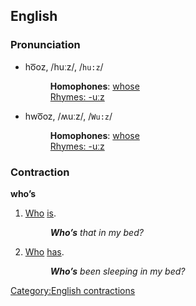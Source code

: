 ==English==
===Pronunciation===
*ho͞oz, /huːz/, /<tt>hu:z</tt>/
*:'''Homophones''': [[whose]]
*:[[Rhymes:English:-uːz|Rhymes: -uːz]]
*hwo͞oz, /ʍuːz/, /<tt>Wu:z</tt>/
*:'''Homophones''': [[whose]]
*:[[Rhymes:English:-uːz|Rhymes: -uːz]]

===Contraction===
'''who’s'''

#[[Who]] [[is]].
#:'''''Who’s''' that in my bed?''
#[[Who]] [[has]].
#:'''''Who’s''' been sleeping in my bed?''

[[Category:English contractions]]